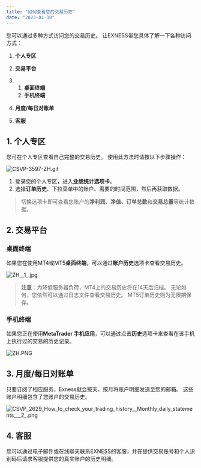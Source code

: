```yaml
---
title: "如何查看您的交易历史"
date: "2023-01-10"
---
```


<Ads></Ads> 

您可以通过多种方式访问您的交易历史。 让EXNESS带您具体了解一下各种访问方式：

1. **个人专区**
2. **交易平台**

1. 1. **桌面终端**
    2. **手机终端**
    

3. **月度/每日对账单**
4. **客服**

## 1. 个人专区

您可在个人专区查看自己完整的交易历史。 使用此方法时请按以下步骤操作：

![CSVP-3597-ZH.gif](https://testingcf.jsdelivr.net/gh/jarlin8/OSS@main/exhelp/CSVP-3597-ZH.gif)

1. 登录您的个人专区，进入**业绩统计选项卡**。
2. 选择**订单历史**、下拉菜单中的账户、需要的时间范围，然后再获取数据。

> 切换选项卡即可查看您账户的**净利润、净值、订单总数**和**交易总量**等统计数据。

## 2. 交易平台

### 桌面终端

如果您在使用MT4或MT5**桌面终端**，可以通过**账户历史**选项卡查看交易历史。

![ZH__1_.jpg](https://testingcf.jsdelivr.net/gh/jarlin8/OSS@main/exhelp/ZH__1_.jpg)

> **注意**：为降低服务器负荷，MT4上的交易历史将在14天后归档。 无论如何，您依然可以通过日志文件查看交易历史。 MT5订单历史则为无限期保存。

### 手机终端

如果您正在使用**MetaTrader 手机应用**，可以通过点击**历史**选项卡来查看在该手机上执行过的交易的历史记录。

![ZH.PNG](https://testingcf.jsdelivr.net/gh/jarlin8/OSS@main/exhelp/ZH.PNG)

## 3. 月度/每日对账单

只要订阅了相应服务，Exness就会按天、按月将账户明细发送至您的邮箱。 这些账户明细包含了您账户的交易历史。

![CSVP_2629_How_to_check_your_trading_history__Monthly_daily_statements___2_.png](https://testingcf.jsdelivr.net/gh/jarlin8/OSS@main/exhelp/CSVP_2629_How_to_check_your_trading_history__Monthly_daily_statements___2_.png)

## 4. 客服

您可以通过电子邮件或在线聊天联系EXNESS的客服，并在提供交易账号和个人识别码后请求客服提供您的真实账户的历史明细。
